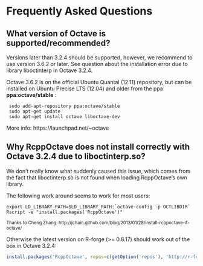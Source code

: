 # Frequently Asked Questions

## What version of Octave is supported/recommended?

Versions later than 3.2.4 should be supported, however, we recommend to use version 3.6.2 or later.
See question about the installation error due to library liboctinterp in Octave 3.2.4.

Octave 3.6.2 is on the official Ubuntu Quantal (12.11) repository, but can be installed on Ubuntu Precise LTS (12.04) and older from the ppa __ppa:octave/stable__ :

```
 sudo add-apt-repository ppa:octave/stable
 sudo apt-get update
 sudo apt-get install octave liboctave-dev
```
More info: https://launchpad.net/~octave

## Why RcppOctave does not install correctly with Octave 3.2.4 due to liboctinterp.so?

We don't really know what suddenly caused this issue, which comes from the fact that liboctinterp.so is not found when loading RcppOctave's own library.

The following work around seems to work for most users: 
```
export LD_LIBRARY_PATH=$LD_LIBRARY_PATH:`octave-config -p OCTLIBDIR`
Rscript -e "install.packages('RcppOctave')"
```
<small>Thanks to Cheng Zhang: http://jchain.github.com/blog/2013/01/28/install-rcppoctave-if-octave/</small>

Otherwise the latest version on R-forge (>= 0.8.17) should work out of the box in Octave 3.2.4:

```r
install.packages('RcppOctave', repos=c(getOption('repos'), 'http://r-forge.r-project.org'))
```

